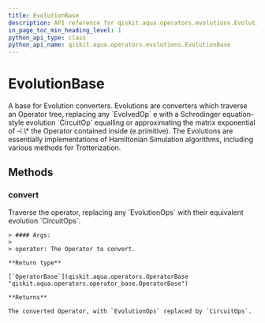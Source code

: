 ```yaml
---
title: EvolutionBase
description: API reference for qiskit.aqua.operators.evolutions.EvolutionBase
in_page_toc_min_heading_level: 1
python_api_type: class
python_api_name: qiskit.aqua.operators.evolutions.EvolutionBase
---
```


# EvolutionBase

<Class id="qiskit.aqua.operators.evolutions.EvolutionBase" isDedicatedPage={true} github="https://github.com/qiskit-community/qiskit-aqua/tree/stable/0.7/qiskit/aqua/operators/evolutions/evolution_base.py" signature="EvolutionBase" modifiers="class">
  A base for Evolution converters. Evolutions are converters which traverse an Operator tree, replacing any `EvolvedOp` e with a Schrodinger equation-style evolution `CircuitOp` equalling or approximating the matrix exponential of -i \* the Operator contained inside (e.primitive). The Evolutions are essentially implementations of Hamiltonian Simulation algorithms, including various methods for Trotterization.

  ## Methods

  <span id="evolutionbase-convert" />

  ### convert

  <Function id="qiskit.aqua.operators.evolutions.EvolutionBase.convert" signature="EvolutionBase.convert(operator)">
    Traverse the operator, replacing any `EvolutionOps` with their equivalent evolution `CircuitOps`.

    > #### Args:
    >
    > operator: The Operator to convert.

    **Return type**

    [`OperatorBase`](qiskit.aqua.operators.OperatorBase "qiskit.aqua.operators.operator_base.OperatorBase")

    **Returns**

    The converted Operator, with `EvolutionOps` replaced by `CircuitOps`.
  </Function>
</Class>

